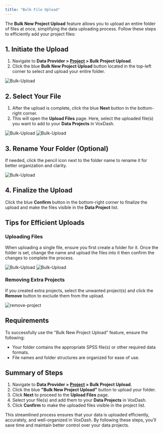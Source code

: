 ```yaml
---
title: "Bulk File Upload"
---
```


The **Bulk New Project Upload** feature allows you to upload an entire folder of files at once, simplifying the data uploading process. Follow these steps to efficiently add your project files:

## **1\. Initiate the Upload**

1. Navigate to **Data Provider \> [Project](https://dataprovider.voxdash.com/projects) \> Bulk Project Upload**.  
2. Click the blue **Bulk New Project Upload** button located in the top-left corner to select and upload your entire folder.

<Frame>
  <img src="/images/bulk1.JPG" alt="Bulk-Upload" style={{ borderRadius: '0.5rem' }} />
</Frame>

## **2\. Select Your File**

1. After the upload is complete, click the blue **Next** button in the bottom-right corner.  
2. This will open the **Upload Files** page. Here, select the uploaded file(s) you want to add to your **Data Projects** in VoxDash.

<Frame>
  <img src="/images/bulk-modal.png" alt="Bulk-Upload" style={{ borderRadius: '0.5rem' }} />
</Frame>
<Frame>
  <img src="/images/bulk-modal2.png" alt="Bulk-Upload" style={{ borderRadius: '0.5rem' }} />
</Frame>

## **3\. Rename Your Folder (Optional)**

If needed, click the pencil icon next to the folder name to rename it for better organization and clarity.

<Frame>
  <img src="/images/bulk-modal3.png" alt="Bulk-Upload" style={{ borderRadius: '0.5rem' }} />
</Frame>

## **4\. Finalize the Upload**

Click the blue **Confirm** button in the bottom-right corner to finalize the upload and make the files visible in the **Data Project** list.

## **Tips for Efficient Uploads**

### **Uploading Files**

When uploading a single file, ensure you first create a folder for it. Once the folder is set, change the name and upload the files into it then confirm the changes to complete the process.

<Frame>
  <img src="/images/create-project1.png" alt="Bulk-Upload" style={{ borderRadius: '0.5rem' }} />
</Frame>
<Frame>
  <img src="/images/create-project2.png" alt="Bulk-Upload" style={{ borderRadius: '0.5rem' }} />
</Frame>

### **Removing Extra Projects**

If you created extra projects, select the unwanted project(s) and click the **Remove** button to exclude them from the upload.

<Frame>
  <img src="/images/remove-project.png" alt="remove-project" style={{ borderRadius: '0.5rem' }} />
</Frame>

## **Requirements**

To successfully use the "Bulk New Project Upload" feature, ensure the following:

* Your folder contains the appropriate SPSS file(s) or other required data formats.  
* File names and folder structures are organized for ease of use.

## **Summary of Steps**

1. Navigate to **Data Provider \> [Project](https://dataprovider.voxdash.com/projects) \> Bulk Project Upload**.  
2. Click the blue **"Bulk New Project Upload"** button to upload your folder.  
3. Click **Next** to proceed to the **Upload Files** page.  
4. Select your file(s) and add them to your **Data Projects** in VoxDash.  
5. Click **Confirm** to make the uploaded files visible in the project list.

This streamlined process ensures that your data is uploaded efficiently, accurately, and well-organized in VoxDash. By following these steps, you’ll save time and maintain better control over your data projects.